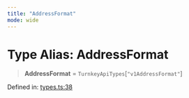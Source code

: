 ```yaml
---
title: "AddressFormat"
mode: wide
---
```

  
# Type Alias: AddressFormat

> **AddressFormat** = `TurnkeyApiTypes`\[`"v1AddressFormat"`\]

Defined in: [types.ts:38](https://github.com/tkhq/sdk/blob/ee72856c3f450731d7501ab05001215768b71500/packages/sdk-react-native/src/types.ts#L38)

